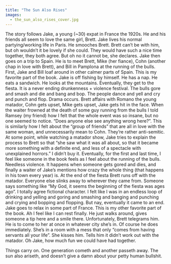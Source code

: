 ```yaml
---
title: "The Sun Also Rises"
images: 
  - the_sun_also_rises_cover.jpg
---  
```


The story follows Jake, a young (~30) expat in France the 1920s.  He and his friends all seem to love the same girl, Brett.  Jake lives his normal partying/working life in Paris.  He smooches Brett.  Brett can’t be with him, but oh wouldn’t it be lovely if she could.  They would have such a nice time together, they both agree.  But oh no it cannot be, she declares.  Jake then goes on a trip to Spain. He is to meet Brett, Mike (her fiance), Cohn (another chap in love with Brett), and Bill in Pamplona at the running of the bulls.  First, Jake and Bill loaf around in other calmer parts of Spain.  This is my favorite part of the book.  Jake is off fishing by himself.  He has a nap.  He eats a sandwich. He looks at the mountains. Eventually, they get to the fiesta. It is a never ending drunkenness + violence festival.  The bulls gore and smash and die and bang and bop.  The people dance and yell and cry and punch and flop.  Drama occurs. Brett affairs with Romano the young matador, Cohn gets upset, Mike gets upset, Jake gets hit in the face.  When the waiter frowned at the death of some guy running from the bulls I told Ramsey (my friend) how I felt that the whole event was so insane, but no one seemed to notice. “Does anyone else see  anything wrong here?”. This is similarly how I felt about the “group of friends” that are all in love with the same woman, and unnecessarily mean to Cohn. They’re rather anti-semitic. At some point, while watching a matador show, Jake tries to explain the process to Brett so that “she saw what it was all about, so that it became more something with a definite end, and less of a spectacle with unexplained horrors.”  I didn’t buy it.  Eventually, for the first and last time, I feel like someone in the book feels as I feel about the running of the bulls. Needless violence.  It happens when someone gets gored and dies, and finally a waiter of Jake’s mentions how crazy the whole thing (that happens in his town every year) is.  At the end of the fiesta Brett runs off with the matador. Everyone else slinks away to wherever they came from.  Someone says something like “My God, it seems the beginning of the fiesta was ages ago”.  I totally agree fictional character.  I felt like I was in an endless loop of drinking and yelling and goring and smashing and banging and punching and crying and bopping and flopping.  But nay, eventually it came to an end. Jake goes to relax in some part of France. This is my other favorite part of the book. Ah I feel like I can rest finally. He just walks around, gives someone a tip here and a smile there.  Unfortunately, Brett telegrams him.  He is to come to her at once in whatever city she’s in. Of course he does immediately.  She’s in a room with a mess that only “comes from having servants all your life”.  She kisses him. Tells him it didn’t work out with the matador. Oh Jake, how much fun we could have had together.  

Things carry on. One generation cometh and another passeth away.  The sun also ariseth, and doesn’t give a damn about your petty human bullshit.
